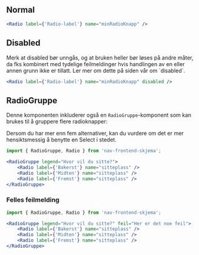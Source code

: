 
## Normal

<Example>
    <Radio label={'Radio-label'} name="minRadioKnapp" />
</Example>

```jsx
<Radio label={'Radio-label'} name="minRadioKnapp" />
```

## Disabled

<Alertstripe type="advarsel">
    Merk at disabled bør unngås, og at bruken heller bør løses på andre måter, da fks
    kombinert med tydelige feilmeldinger hvis handlingen av en eller annen grunn ikke er
    tillatt. Ler mer om dette på <Lenke href="/accessibility/disabled">siden vår om `disabled`</Lenke>.
</Alertstripe>

<Example>
    <Radio label={'Radio-label'} name="minRadioKnapp" disabled />
</Example>

```jsx
<Radio label={'Radio-label'} name="minRadioKnapp" disabled />
```

## RadioGruppe

Denne komponenten inkluderer også en `RadioGruppe`-komponent som kan brukes til å gruppere flere radioknapper:

<Alertstripe type="info">
    Dersom du har mer enn fem alternativer, kan du vurdere om det er mer hensiktsmessig å benytte en <Lenke href="/components/select">Select</Lenke> i stedet.
</Alertstripe>

<Example>
    <RadioGruppe legend="Hvor vil du sitte?">
        <Radio label={'Bakerst'} name="sitteplass" />
        <Radio label={'Midten'} name="sitteplass" />
        <Radio label={'Fremst'} name="sitteplass" />
    </RadioGruppe>
</Example>

```jsx
import { RadioGruppe, Radio } from 'nav-frontend-skjema';

<RadioGruppe legend="Hvor vil du sitte?">
    <Radio label={'Bakerst'} name="sitteplass" />
    <Radio label={'Midten'} name="sitteplass" />
    <Radio label={'Fremst'} name="sitteplass" />
</RadioGruppe>
```

### Felles feilmelding

<Example>
    <RadioGruppe legend="Hvor vil du sitte?" feil="Her er det noe feil">
        <Radio label={'Bakerst'} name="sitteplass" />
        <Radio label={'Midten'} name="sitteplass" />
        <Radio label={'Fremst'} name="sitteplass" />
    </RadioGruppe>
</Example>

```jsx
import { RadioGruppe, Radio } from 'nav-frontend-skjema';

<RadioGruppe legend="Hvor vil du sitte?" feil="Her er det noe feil">
    <Radio label={'Bakerst'} name="sitteplass" />
    <Radio label={'Midten'} name="sitteplass" />
    <Radio label={'Fremst'} name="sitteplass" />
</RadioGruppe>
```
